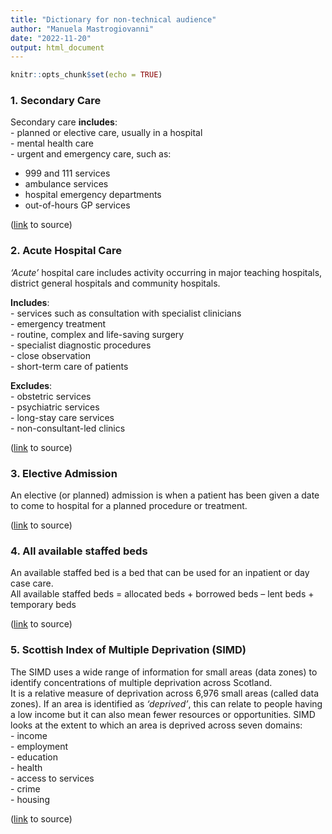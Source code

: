 ```yaml
---
title: "Dictionary for non-technical audience"
author: "Manuela Mastrogiovanni"
date: "2022-11-20"
output: html_document
---
```


```r
knitr::opts_chunk$set(echo = TRUE)
```

### 1. Secondary Care  

Secondary care **includes**:  
- planned or elective care, usually in a hospital  
- mental health care   
- urgent and emergency care, such as:    

  - 999 and 111 services  
  - ambulance services  
  - hospital emergency departments  
  - out-of-hours GP services  
  
 
([link](https://digital.nhs.uk/developer/guides-and-documentation/introduction-to-healthcare-technology/the-healthcare-ecosystem#:~:text=Secondary%20care%20includes%3A,mental%20health%20care) to source)  

### 2. Acute Hospital Care  

_‘Acute’_ hospital care includes activity occurring in major teaching hospitals, district general hospitals and community hospitals.  

**Includes**:  
- services such as consultation with specialist clinicians  
- emergency treatment  
- routine, complex and life-saving surgery  
- specialist diagnostic procedures  
- close observation  
- short-term care of patients   

**Excludes**:  
- obstetric services  
- psychiatric services  
- long-stay care services  
- non-consultant-led clinics  

([link](https://publichealthscotland.scot/publications/acute-hospital-activity-and-nhs-beds-information-quarterly/acute-hospital-activity-and-nhs-beds-information-quarterly-quarter-ending-31-december-2021/glossary/) to source)


### 3. Elective Admission  

An elective (or planned) admission is when a patient has been given a date to come to hospital for a planned procedure or treatment.  

([link](https://publichealthscotland.scot/publications/acute-hospital-activity-and-nhs-beds-information-quarterly/acute-hospital-activity-and-nhs-beds-information-quarterly-quarter-ending-31-december-2021/glossary/) to source)


### 4. All available staffed beds

An available staffed bed is a bed that can be used for an inpatient or day case care.  
All available staffed beds = allocated  beds + borrowed  beds – lent beds + temporary  beds  

([link](https://publichealthscotland.scot/publications/acute-hospital-activity-and-nhs-beds-information-quarterly/acute-hospital-activity-and-nhs-beds-information-quarterly-quarter-ending-31-december-2021/glossary/) to source)


### 5. Scottish Index of Multiple Deprivation (SIMD)

The SIMD uses a wide range of information for small areas (data zones) to identify concentrations of multiple deprivation across Scotland.  
It is a relative measure of deprivation across 6,976 small areas (called data zones). If an area is identified as _‘deprived’_, this can relate to people having a low income but it can also mean fewer resources or opportunities. SIMD looks at the extent to which an area is deprived across seven domains:  
- income  
- employment  
- education  
- health  
- access to services  
- crime  
- housing

([link](https://www.gov.scot/collections/scottish-index-of-multiple-deprivation-2020/) to source)